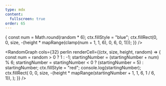 ```yaml
---
type: mdx
content:
  fullscreen: true
order: 65
---
```




<CentreCols>
  <RandomGraph
    cols={32}
    renderCell={(ctx, size, height, random) => {
      const num = Math.round(random * 6);
      ctx.fillStyle = "blue";
      ctx.fillRect(0, 0, size, -(height * mapRange(clamp(num + 1, 1, 6), 0, 6, 0, 1)));
    }}
  />

<RandomGraph
  cols={32}
  perlin
  renderCell={(ctx, size, height, random) => {
    const num = random > 0 ? 1 : -1;
    startingNumber = (startingNumber + num) % 6;
    startingNumber = startingNumber < 0 ? (startingNumber = 5) : startingNumber;
    ctx.fillStyle = "red";
    console.log(startingNumber);
    ctx.fillRect(
      0,
      0,
      size,
      -(height * mapRange(startingNumber + 1, 1, 6, 1 / 6, 1)),
    );
  }}
/>

</CentreCols>
